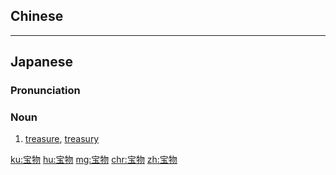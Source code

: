 {{also|寶物}}
==Chinese==
{{zh-see|寶物}}

----

==Japanese==
{{ja-kanjitab|たから|もの|yomi=kun}}

===Pronunciation===
{{ja-pron|たからもの|y=k}}

===Noun===
{{ja-noun|たからもの}}

# [[treasure]], [[treasury]]

[[ku:宝物]]
[[hu:宝物]]
[[mg:宝物]]
[[chr:宝物]]
[[zh:宝物]]